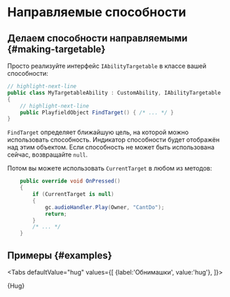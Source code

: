 # Направляемые способности


## Делаем способности направляемыми {#making-targetable}

Просто реализуйте интерфейс `IAbilityTargetable` в классе вашей способности:

```csharp title="MyTargetableAbility.cs"
// highlight-next-line
public class MyTargetableAbility : CustomAbility, IAbilityTargetable
{
    // highlight-next-line
    public PlayfieldObject FindTarget() { /* ... */ }
}
```

`FindTarget` определяет ближайшую цель, на которой можно использовать способность. Индикатор способности будет отображён над этим объектом. Если способность не может быть использована сейчас, возвращайте `null`.

Потом вы можете использовать `CurrentTarget` в любом из методов:

```csharp
    public override void OnPressed()
    {
        if (CurrentTarget is null)
        {
            gc.audioHandler.Play(Owner, "CantDo");
            return;
        }
        /* ... */
    }
```

## Примеры {#examples}



<Tabs defaultValue="hug"
  values={[
    {label:'Обнимашки', value:'hug'},
  ]}>
<TabItem value="hug">

<CodeSnippet>{Hug}</CodeSnippet>

</TabItem>
</Tabs>